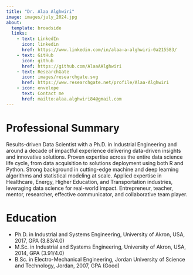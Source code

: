 ```yaml
---
title: "Dr. Alaa Alghwiri"
image: images/july_2024.jpg
about:
  template: broadside
  links:
    - text: LinkedIn
      icon: linkedin
      href: https://www.linkedin.com/in/alaa-a-alghwiri-0a215583/
    - text: GitHub
      icon: github
      href: https://github.com/AlaaAAlghwiri
    - text: ResearchGate
      icon: images/researchgate.svg
      href: https://www.researchgate.net/profile/Alaa-Alghwiri
    - icon: envelope
      text: Contact me
      href: mailto:alaa.alghwiri84@gmail.com
---
```


# Professional Summary

Results-driven Data Scientist with a Ph.D. in Industrial Engineering and around a decade of impactful experience delivering data-driven insights and innovative solutions. Proven expertise across the entire data science life cycle, from data acquisition to solutions deployment using both R and Python. Strong background in cutting-edge machine and deep learning algorithms and statistical modeling at scale. Applied expertise in Healthcare, Energy, Higher Education, and Transportation industries, leveraging data science for real-world impact. Entrepreneur, teacher, mentor, researcher, effective communicator, and collaborative team player.

# Education

-   Ph.D. in Industrial and Systems Engineering, University of Akron, USA, 2017, GPA (3.83/4.0)
-   M.Sc. in Industrial and Systems Engineering, University of Akron, USA, 2014, GPA (3.91/4.0)
-   B.Sc. in Electro-Mechanical Engineering, Jordan University of Science and Technology, Jordan, 2007, GPA (Good)
